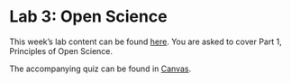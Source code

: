 # Lab 3: Open Science {-}

This week's lab content can be found [here](https://ubco-biology.github.io/OS-Introduction/). You are asked to cover Part 1, Principles of Open Science.

The accompanying quiz can be found in [Canvas](https://canvas.ubc.ca). 